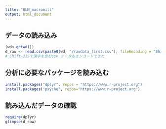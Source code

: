 ```yaml
---
title: "BLM_macromill"
output: html_document
---
```


## データの読み込み
```r
(wd<-getwd())
d_raw <- read.csv(paste0(wd, "/rawdata_first.csv"), fileEncoding = "Shift_JIS")
# Shift-JISで漢字を含むcsv.データもエンコードできた
```

## 分析に必要なパッケージを読み込む
```r
install.packages("dplyr", repos = "https://www.r-project.org")
install.packages("psyche", repos="https://www.r-project.org")
```

## 読み込んだデータの確認
```r
require(dplyr)
glimpse(d_raw)
```

